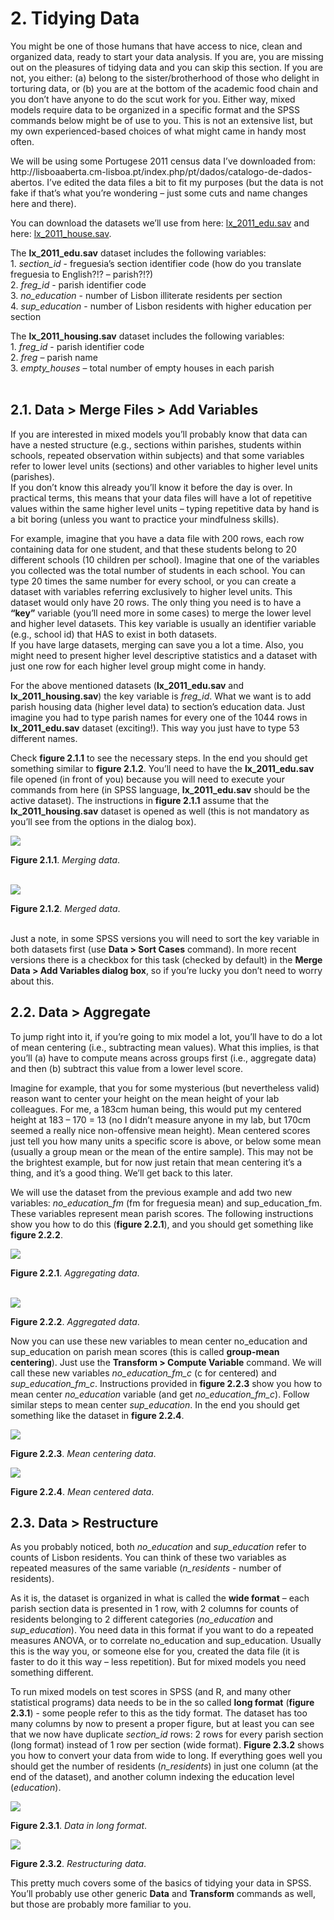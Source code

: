# 2. Tidying Data   
You might be one of those humans that have access to nice, clean and organized data, ready to start your data analysis. If you are, you are missing out on the pleasures of tidying data and you can skip this section. If you are not, you either: (a) belong to the sister/brotherhood of those who delight in torturing data, or (b) you are at the bottom of the academic food chain and you don’t have anyone to do the scut work for you. Either way, mixed models require data to be organized in a specific format and the SPSS commands below might be of use to you. This is not an extensive list, but my own experienced-based choices of what might came in handy most often.  

We will be using some Portugese 2011 census data I’ve downloaded from: http://lisboaaberta.cm-lisboa.pt/index.php/pt/dados/catalogo-de-dados-abertos. I’ve edited the data files a bit to fit my purposes (but the data is not fake if that’s what you’re wondering – just some cuts and name changes here and there).  

You can download the datasets we’ll use from here: [lx_2011_edu.sav](data/ch2/lx_2011_edu.sav) and here: [lx_2011_house.sav](data/ch2/lx_2011_house.sav).  

The **lx_2011_edu.sav** dataset includes the following variables:  
1. *section_id* - freguesia’s section identifier code (how do you translate freguesia to English?!? – parish?!?)  
2. *freg_id* - parish identifier code  
3. *no_education* - number of Lisbon illiterate residents per section  
4. *sup_education* - number of Lisbon residents with higher education per section


The **lx_2011_housing.sav** dataset includes the following variables:  
1. *freg_id* - parish identifier code  
2. *freg* – parish name  
3. *empty_houses* – total number of empty houses in each parish  
&nbsp;
&nbsp;  
  
## 2.1. Data > Merge Files > Add Variables
If you are interested in mixed models you’ll probably know that data can have a nested structure (e.g., sections within parishes, students within schools, repeated observation within subjects) and that some variables refer to lower level units (sections) and other variables to higher level units (parishes).  
If you don’t know this already you’ll know it before the day is over. In practical terms, this means that your data files will have a lot of repetitive values within the same higher level units – typing repetitive data by hand is a bit boring (unless you want to practice your mindfulness skills). 

For example, imagine that you have a data file with 200 rows, each row containing data for one student, and that these students belong to 20 different schools (10 children per school). Imagine that one of the variables you collected was the total number of students in each school. You can type 20 times the same number for every school, or you can create a dataset with variables referring exclusively to higher level units. This dataset would only have 20 rows. The only thing you need is to have a **“key”** variable (you’ll need more in some cases) to merge the lower level and higher level datasets. This key variable is usually an identifier variable (e.g., school id) that HAS to exist in both datasets.  
If you have large datasets, merging can save you a lot a time. Also, you might need to present higher level descriptive statistics and a dataset with just one row for each higher level group might come in handy.  


For the above mentioned datasets (**lx_2011_edu.sav** and **lx_2011_housing.sav**) the key variable is *freg_id*. What we want is to add parish housing data (higher level data) to section’s education data. Just imagine you had to type parish names for every one of the 1044 rows in **lx_2011_edu.sav** dataset (exciting!). This way you just have to type 53 different names.  

Check **figure 2.1.1** to see the necessary steps. In the end you should get something similar to **figure 2.1.2**. You’ll need to have the **lx_2011_edu.sav** file opened (in front of you) because you will need to execute your commands from here (in SPSS language, **lx_2011_edu.sav** should be the active dataset). The instructions in **figure 2.1.1** assume that the **lx_2011_housing.sav** dataset is opened as well (this is not mandatory as you’ll see from the options in the dialog box).

![](images/ch2/fig2_1_1_merge.gif)

**Figure 2.1.1**. *Merging data*.  
&nbsp;
&nbsp;

![](images/ch2/fig2_1_2_merged.png)

**Figure 2.1.2**. *Merged data*.  
&nbsp;

Just a note, in some SPSS versions you will need to sort the key variable in both datasets first (use **Data > Sort Cases** command). In more recent versions there is a checkbox for this task (checked by default) in the **Merge Data > Add Variables dialog box**, so if you’re lucky you don’t need to worry about this.
&nbsp;
&nbsp;

## 2.2. Data > Aggregate
To jump right into it, if you’re going to mix model a lot, you’ll have to do a lot of mean centering (i.e., subtracting mean values). What this implies, is that you’ll (a) have to compute means across groups first (i.e., aggregate data) and then (b) subtract this value from a lower level score.  

Imagine for example, that you for some mysterious (but nevertheless valid) reason want to center your height on the mean height of your lab colleagues. For me, a 183cm human being, this would put my centered height at 183 – 170 = 13 (no I didn’t measure anyone in my lab, but 170cm seemed a really nice non-offensive mean height). Mean centered scores just tell you how many units a specific score is above, or below some mean (usually a group mean or the mean of the entire sample). This may not be the brightest example, but for now just retain that mean centering it’s a thing, and it’s a good thing. We’ll get back to this later.  

We will use the dataset from the previous example and add two new variables: *no_education_fm* (fm for freguesia mean) and sup_education_fm. These variables represent mean parish scores. The following instructions show you how to do this (**figure 2.2.1**), and you should get something like **figure 2.2.2**.

![](images/ch2/fig2_2_1_agg.gif)

**Figure 2.2.1**. *Aggregating data*.  
&nbsp;
&nbsp;

![](images/ch2/fig2_2_2_agg.png)

**Figure 2.2.2**. *Aggregated data*.
&nbsp;
&nbsp;

Now you can use these new variables to mean center no_education and sup_education on parish mean scores (this is called **group-mean centering**). Just use the **Transform > Compute Variable** command. We will call these new variables *no_education_fm_c* (c for centered) and *sup_education_fm_c*. Instructions provided in **figure 2.2.3** show you how to mean center *no_education* variable (and get *no_education_fm_c*). Follow similar steps to mean center *sup_education*. In the end you should get something like the dataset in **figure 2.2.4**.

![](images/ch2/fig2_2_3_mc.gif)

**Figure 2.2.3**. *Mean centering data*.
&nbsp;
&nbsp;

![](images/ch2/fig2_2_4_mc.png)

**Figure 2.2.4**. *Mean centered data*.
&nbsp;
&nbsp;

## 2.3. Data > Restructure
As you probably noticed, both *no_education* and *sup_education* refer to counts of Lisbon residents. You can think of these two variables as repeated measures of the same variable (*n_residents* - number of residents).  

As it is, the dataset is organized in what is called the **wide format** – each parish section data is presented in 1 row, with 2 columns for counts of residents belonging to 2 different categories (*no_education* and *sup_education*). You need data in this format if you want to do a repeated measures ANOVA, or to correlate no_education and sup_education. Usually this is the way you, or someone else for you, created the data file (it is faster to do it this way – less repetition). But for mixed models you need something different.  

To run mixed models on test scores in SPSS (and R, and many other statistical programs) data needs to be in the so called **long format** (**figure 2.3.1**) - some people refer to this as the tidy format. The dataset has too many columns by now to present a proper figure, but at least you can see that we now have duplicate *section_id* rows: 2 rows for every parish section (long format) instead of 1 row per section (wide format). **Figure 2.3.2** shows you how to convert your data from wide to long. If everything goes well you should get the number of residents (*n_residents*) in just one column (at the end of the dataset), and another column indexing the education level (*education*).

![](images/ch2/fig2_3_1_restructure.png)

**Figure 2.3.1**. *Data in long format*.
&nbsp;
&nbsp;

![](images/ch2/fig2_3_2_restructure.gif)

**Figure 2.3.2**. *Restructuring data*.
&nbsp;
&nbsp;

This pretty much covers some of the basics of tidying your data in SPSS. You’ll probably use other generic **Data** and **Transform** commands as well, but those are probably more familiar to you.
